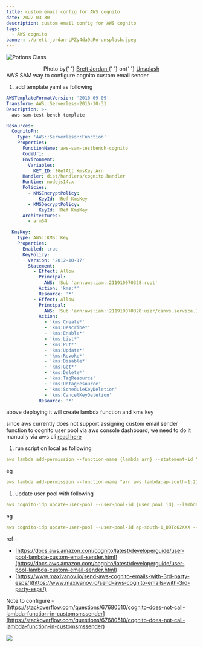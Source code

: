 ```yaml
---
title: custom email config for AWS cognito
date: 2022-03-30
description: custom email config for AWS cognito
tags:
  - AWS cognito
banner: ./brett-jordan-LPZy4da9aRo-unsplash.jpeg
---
```


![Potions Class](./brett-jordan-LPZy4da9aRo-unsplash.jpeg)

<div style='text-align: center;'>
  Photo by{' '}
  <a href='https://unsplash.com/@brett_jordan?utm_source=unsplash&utm_medium=referral&utm_content=creditCopyText'>
    Brett Jordan
  </a>{' '}
  on{' '}
  <a href='https://unsplash.com/s/photos/network?utm_source=unsplash&utm_medium=referral&utm_content=creditCopyText'>
    Unsplash
  </a>
</div>
AWS SAM way to configure cognito custom email sender

1.  add template yaml as following

```yaml
AWSTemplateFormatVersion: '2010-09-09'
Transform: AWS::Serverless-2016-10-31
Description: >-
  aws-sam-test bench template

Resources:
  CognitoFn:
    Type: 'AWS::Serverless::Function'
    Properties:
      FunctionName: aws-sam-testbench-cognito
      CodeUri: .
      Environment:
        Variables:
          KEY_ID: !GetAtt KmsKey.Arn
      Handler: dist/handlers/cognito.handler
      Runtime: nodejs14.x
      Policies:
        - KMSEncryptPolicy:
            KeyId: !Ref KmsKey
        - KMSDecryptPolicy:
            KeyId: !Ref KmsKey
      Architectures:
        - arm64

  KmsKey:
    Type: AWS::KMS::Key
    Properties:
      Enabled: true
      KeyPolicy:
        Version: '2012-10-17'
        Statement:
          - Effect: Allow
            Principal:
              AWS: !Sub 'arn:aws:iam::211910070328:root'
            Action: 'kms:*'
            Resource: '*'
          - Effect: Allow
            Principal:
              AWS: !Sub 'arn:aws:iam::211910070328:user/canvs.service.1'
            Action:
              - 'kms:Create*'
              - 'kms:Describe*'
              - 'kms:Enable*'
              - 'kms:List*'
              - 'kms:Put*'
              - 'kms:Update*'
              - 'kms:Revoke*'
              - 'kms:Disable*'
              - 'kms:Get*'
              - 'kms:Delete*'
              - 'kms:TagResource'
              - 'kms:UntagResource'
              - 'kms:ScheduleKeyDeletion'
              - 'kms:CancelKeyDeletion'
            Resource: '*'
```

above deploying it will create lambda function and kms key

since aws currently does not support assigning custom email sender function to cognito user pool via aws console dashboard, we need to do it manually via aws cli
[read here](https://docs.aws.amazon.com/cognito/latest/developerguide/user-pool-lambda-custom-email-sender.html)

1. run script on local as following

```yaml
aws lambda add-permission --function-name {lambda_arn} --statement-id "CognitoLambdaInvokeAccess" --action lambda:InvokeFunction --principal cognito-idp.amazonaws.com
```

eg

```yaml
aws lambda add-permission --function-name "arn:aws:lambda:ap-south-1:211910011111:function:aws-sam-testbench-cognito" --statement-id "CognitoLambdaInvokeAccess" --action lambda:InvokeFunction --principal cognito-idp.amazonaws.com
```

1. update user pool with following

```yaml
aws cognito-idp update-user-pool --user-pool-id {user_pool_id} --lambda-config "CustomEmailSender={LambdaVersion=V1_0,LambdaArn={lambda-arn} },KMSKeyID={key-arn}"
```

eg

```yaml
aws cognito-idp update-user-pool --user-pool-id ap-south-1_DDTo62XXX --lambda-config "CustomEmailSender={LambdaVersion=V1_0,LambdaArn= arn:aws:lambda:ap-south-1:2119100111111:function:aws-sam-testbench-cognito },KMSKeyID=arn:aws:kms:ap-south-1:21191001111:key/29c5dc17-8645-46ee-bi9w-efa82b52575d"
```

ref -

- [https://docs.aws.amazon.com/cognito/latest/developerguide/user-pool-lambda-custom-email-sender.html](https://docs.aws.amazon.com/cognito/latest/developerguide/user-pool-lambda-custom-email-sender.html)
- [https://www.maxivanov.io/send-aws-cognito-emails-with-3rd-party-esps/](https://www.maxivanov.io/send-aws-cognito-emails-with-3rd-party-esps/)

Note to configure - [https://stackoverflow.com/questions/67680510/cognito-does-not-call-lambda-function-in-customsmssender](https://stackoverflow.com/questions/67680510/cognito-does-not-call-lambda-function-in-customsmssender)

<img src='./snapshot-aws-cognito.png' />
